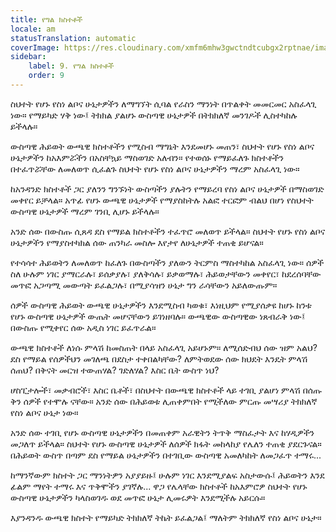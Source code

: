 ```yaml
---
title: የግል ክስተቶች
locale: am
statusTranslation: automatic
coverImage: https://res.cloudinary.com/xmfm6mhw3gwctndtcubgx2rptnae/image/upload/v1740468922/small_cover_tratado_de_psicologia_revolucionaria_a4c0dca4e0.webp
sidebar:
    label: 9. የግል ክስተቶች
    order: 9
---
```

ስህተት የሆኑ የስነ ልቦና ሁኔታዎችን ለማግኘት ሲባል የራስን ማንነት በጥልቀት መመርመር አስፈላጊ ነው። የማይካድ ሃቅ ነው፤ ትክክል ያልሆኑ ውስጣዊ ሁኔታዎች በትክክለኛ መንገዶች ሊስተካከሉ ይችላሉ።

ውስጣዊ ሕይወት ውጫዊ ክስተቶችን የሚስብ ማግኔት እንደመሆኑ መጠን፣ ስህተት የሆኑ የስነ ልቦና ሁኔታዎችን ከአእምሯችን በአስቸኳይ ማስወገድ አለብን። የተወሰኑ የማይፈለጉ ክስተቶችን በተፈጥሯቸው ለመለወጥ ሲፈልጉ ስህተት የሆኑ የስነ ልቦና ሁኔታዎችን ማረም አስፈላጊ ነው።

ከአንዳንድ ክስተቶች ጋር ያለንን ግንኙነት ውስጣችን ያሉትን የማይረባ የስነ ልቦና ሁኔታዎች በማስወገድ መቀየር ይቻላል። አጥፊ የሆኑ ውጫዊ ሁኔታዎች የማያስከትሉ አልፎ ተርፎም ብልህ በሆነ የስህተት ውስጣዊ ሁኔታዎች ማረም ገንቢ ሊሆኑ ይችላሉ።

አንድ ሰው በውስጡ ሲጸዳ ደስ የማይል ክስተቶችን ተፈጥሮ መለወጥ ይችላል። ስህተት የሆኑ የስነ ልቦና ሁኔታዎችን የማያስተካክል ሰው ጠንካራ መስሎ እየታየ ለሁኔታዎች ተጠቂ ይሆናል።

የተሳሳተ ሕይወትን ለመለወጥ ከፈለጉ በውስጣችን ያለውን ትርምስ ማስተካከል አስፈላጊ ነው። ሰዎች ስለ ሁሉም ነገር ያማርራሉ፣ ይሰቃያሉ፣ ያለቅሳሉ፣ ይቃወማሉ፣ ሕይወታቸውን መቀየር፣ ከደረሰባቸው መጥፎ አጋጣሚ መውጣት ይፈልጋሉ፣ በሚያሳዝን ሁኔታ ግን ራሳቸውን አይለውጡም።

ሰዎች ውስጣዊ ሕይወት ውጫዊ ሁኔታዎችን እንደሚስብ ካወቁ፣ እነዚህም የሚያሰቃዩ ከሆኑ ከንቱ የሆኑ ውስጣዊ ሁኔታዎች ውጤት መሆናቸውን ይገነዘባሉ። ውጫዊው ውስጣዊው ነጸብራቅ ነው፤ በውስጡ የሚቀየር ሰው አዲስ ነገር ይፈጥራል።

ውጫዊ ክስተቶች ለነሱ ምላሽ ከመስጠት በላይ አስፈላጊ አይሆኑም። ለሚሰድብህ ሰው ዝም አልህ? ደስ የማይል የሰዎችህን መገለጫ በደስታ ተቀበልካቸው? ለምትወደው ሰው ክህደት እንዴት ምላሽ ሰጠህ? በቅናት መርዝ ተውጠሃል? ገድለሃል? እስር ቤት ውስጥ ነህ?

ሆስፒታሎች፣ መቃብሮች፣ እስር ቤቶች፣ በስህተት በውጫዊ ክስተቶች ላይ ተገቢ ያልሆነ ምላሽ በሰጡ ቅን ሰዎች የተሞሉ ናቸው። አንድ ሰው በሕይወቱ ሊጠቀምበት የሚችለው ምርጡ መሣሪያ ትክክለኛ የስነ ልቦና ሁኔታ ነው።

አንድ ሰው ተገቢ የሆኑ ውስጣዊ ሁኔታዎችን በመጠቀም አራዊትን ትጥቅ ማስፈታት እና ከሃዲዎችን መጋለጥ ይችላል። ስህተት የሆኑ ውስጣዊ ሁኔታዎች ለሰዎች ክፋት መከላከያ የሌለን ተጠቂ ያደርጉናል። በሕይወት ውስጥ በጣም ደስ የማይል ሁኔታዎችን በተገቢው ውስጣዊ አመለካከት ለመጋፈጥ ተማሩ...

ከማንኛውም ክስተት ጋር ማንነትዎን አያያይዙ፤ ሁሉም ነገር እንደሚያልፍ አስታውሱ፤ ሕይወትን እንደ ፊልም ማየት ተማሩ እና ጥቅሞችን ያገኛሉ... ዋጋ የሌላቸው ክስተቶች ከአእምሮዎ ስህተት የሆኑ ውስጣዊ ሁኔታዎችን ካላስወገዱ ወደ መጥፎ ሁኔታ ሊመሩዎት እንደሚችሉ አይርሱ።

እያንዳንዱ ውጫዊ ክስተት የማይካድ ትክክለኛ ትኬት ይፈልጋል፤ ማለትም ትክክለኛ የስነ ልቦና ሁኔታ።

